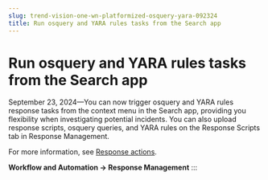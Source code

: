 ```yaml
---
slug: trend-vision-one-wn-platformized-osquery-yara-092324
title: Run osquery and YARA rules tasks from the Search app
---
```

# Run osquery and YARA rules tasks from the Search app

September 23, 2024—You can now trigger osquery and YARA rules response tasks from the context menu in the Search app, providing you flexibility when investigating potential incidents. You can also upload response scripts, osquery queries, and YARA rules on the Response Scripts tab in Response Management.

For more information, see [Response actions](response-actions-section.mdx).

**Workflow and Automation → Response Management**
:::
